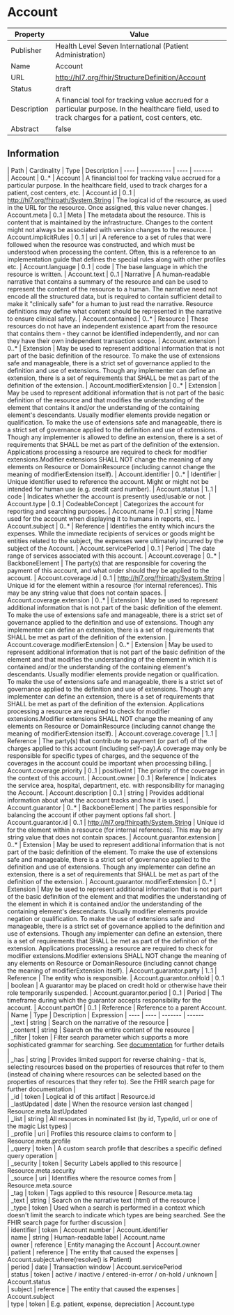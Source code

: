 
  # Account

  
|Property|Value|
|---|---|
|Publisher|Health Level Seven International (Patient Administration)|
|Name|Account|
|URL|http://hl7.org/fhir/StructureDefinition/Account|
|Status|draft|
|Description|A financial tool for tracking value accrued for a particular purpose.  In the healthcare field, used to track charges for a patient, cost centers, etc.|
|Abstract|false|

  ## Information
  <Tabs> <TabItem value="structure" label="Structure">
   | Path | Cardinality | Type | Description
  | ---- | ----------- | ---- | -------  
 | Account | 0..* | Account | A financial tool for tracking value accrued for a particular purpose.  In the healthcare field, used to track charges for a patient, cost centers, etc. 
 | Account.id | 0..1 | http://hl7.org/fhirpath/System.String | The logical id of the resource, as used in the URL for the resource. Once assigned, this value never changes. 
 | Account.meta | 0..1 | Meta | The metadata about the resource. This is content that is maintained by the infrastructure. Changes to the content might not always be associated with version changes to the resource. 
 | Account.implicitRules | 0..1 | uri | A reference to a set of rules that were followed when the resource was constructed, and which must be understood when processing the content. Often, this is a reference to an implementation guide that defines the special rules along with other profiles etc. 
 | Account.language | 0..1 | code | The base language in which the resource is written. 
 | Account.text | 0..1 | Narrative | A human-readable narrative that contains a summary of the resource and can be used to represent the content of the resource to a human. The narrative need not encode all the structured data, but is required to contain sufficient detail to make it "clinically safe" for a human to just read the narrative. Resource definitions may define what content should be represented in the narrative to ensure clinical safety. 
 | Account.contained | 0..* | Resource | These resources do not have an independent existence apart from the resource that contains them - they cannot be identified independently, and nor can they have their own independent transaction scope. 
 | Account.extension | 0..* | Extension | May be used to represent additional information that is not part of the basic definition of the resource. To make the use of extensions safe and manageable, there is a strict set of governance  applied to the definition and use of extensions. Though any implementer can define an extension, there is a set of requirements that SHALL be met as part of the definition of the extension. 
 | Account.modifierExtension | 0..* | Extension | May be used to represent additional information that is not part of the basic definition of the resource and that modifies the understanding of the element that contains it and/or the understanding of the containing element's descendants. Usually modifier elements provide negation or qualification. To make the use of extensions safe and manageable, there is a strict set of governance applied to the definition and use of extensions. Though any implementer is allowed to define an extension, there is a set of requirements that SHALL be met as part of the definition of the extension. Applications processing a resource are required to check for modifier extensions.Modifier extensions SHALL NOT change the meaning of any elements on Resource or DomainResource (including cannot change the meaning of modifierExtension itself). 
 | Account.identifier | 0..* | Identifier | Unique identifier used to reference the account.  Might or might not be intended for human use (e.g. credit card number). 
 | Account.status | 1..1 | code | Indicates whether the account is presently used/usable or not. 
 | Account.type | 0..1 | CodeableConcept | Categorizes the account for reporting and searching purposes. 
 | Account.name | 0..1 | string | Name used for the account when displaying it to humans in reports, etc. 
 | Account.subject | 0..* | Reference | Identifies the entity which incurs the expenses. While the immediate recipients of services or goods might be entities related to the subject, the expenses were ultimately incurred by the subject of the Account. 
 | Account.servicePeriod | 0..1 | Period | The date range of services associated with this account. 
 | Account.coverage | 0..* | BackboneElement | The party(s) that are responsible for covering the payment of this account, and what order should they be applied to the account. 
 | Account.coverage.id | 0..1 | http://hl7.org/fhirpath/System.String | Unique id for the element within a resource (for internal references). This may be any string value that does not contain spaces. 
 | Account.coverage.extension | 0..* | Extension | May be used to represent additional information that is not part of the basic definition of the element. To make the use of extensions safe and manageable, there is a strict set of governance  applied to the definition and use of extensions. Though any implementer can define an extension, there is a set of requirements that SHALL be met as part of the definition of the extension. 
 | Account.coverage.modifierExtension | 0..* | Extension | May be used to represent additional information that is not part of the basic definition of the element and that modifies the understanding of the element in which it is contained and/or the understanding of the containing element's descendants. Usually modifier elements provide negation or qualification. To make the use of extensions safe and manageable, there is a strict set of governance applied to the definition and use of extensions. Though any implementer can define an extension, there is a set of requirements that SHALL be met as part of the definition of the extension. Applications processing a resource are required to check for modifier extensions.Modifier extensions SHALL NOT change the meaning of any elements on Resource or DomainResource (including cannot change the meaning of modifierExtension itself). 
 | Account.coverage.coverage | 1..1 | Reference | The party(s) that contribute to payment (or part of) of the charges applied to this account (including self-pay).A coverage may only be responsible for specific types of charges, and the sequence of the coverages in the account could be important when processing billing. 
 | Account.coverage.priority | 0..1 | positiveInt | The priority of the coverage in the context of this account. 
 | Account.owner | 0..1 | Reference | Indicates the service area, hospital, department, etc. with responsibility for managing the Account. 
 | Account.description | 0..1 | string | Provides additional information about what the account tracks and how it is used. 
 | Account.guarantor | 0..* | BackboneElement | The parties responsible for balancing the account if other payment options fall short. 
 | Account.guarantor.id | 0..1 | http://hl7.org/fhirpath/System.String | Unique id for the element within a resource (for internal references). This may be any string value that does not contain spaces. 
 | Account.guarantor.extension | 0..* | Extension | May be used to represent additional information that is not part of the basic definition of the element. To make the use of extensions safe and manageable, there is a strict set of governance  applied to the definition and use of extensions. Though any implementer can define an extension, there is a set of requirements that SHALL be met as part of the definition of the extension. 
 | Account.guarantor.modifierExtension | 0..* | Extension | May be used to represent additional information that is not part of the basic definition of the element and that modifies the understanding of the element in which it is contained and/or the understanding of the containing element's descendants. Usually modifier elements provide negation or qualification. To make the use of extensions safe and manageable, there is a strict set of governance applied to the definition and use of extensions. Though any implementer can define an extension, there is a set of requirements that SHALL be met as part of the definition of the extension. Applications processing a resource are required to check for modifier extensions.Modifier extensions SHALL NOT change the meaning of any elements on Resource or DomainResource (including cannot change the meaning of modifierExtension itself). 
 | Account.guarantor.party | 1..1 | Reference | The entity who is responsible. 
 | Account.guarantor.onHold | 0..1 | boolean | A guarantor may be placed on credit hold or otherwise have their role temporarily suspended. 
 | Account.guarantor.period | 0..1 | Period | The timeframe during which the guarantor accepts responsibility for the account. 
 | Account.partOf | 0..1 | Reference | Reference to a parent Account. 
</TabItem>
 <TabItem value="searchparameter" label="Search Parameters">
   | Name | Type | Description  | Expression 
    | ---- | ---- | ------- | ------  
 | _text | string | Search on the narrative of the resource |   
 | _content | string | Search on the entire content of the resource |   
 | _filter | token | Filter search parameter which supports a more sophisticated grammar for searching. See [documentation](search_filter.html) for further details |   
 | _has | string | Provides limited support for reverse chaining - that is, selecting resources based on the properties of resources that refer to them (instead of chaining where resources can be selected based on the properties of resources that they refer to). See the FHIR search page for further documentation |   
 | _id | token | Logical id of this artifact | Resource.id  
 | _lastUpdated | date | When the resource version last changed | Resource.meta.lastUpdated  
 | _list | string | All resources in nominated list (by id, Type/id, url or one of the magic List types) |   
 | _profile | uri | Profiles this resource claims to conform to | Resource.meta.profile  
 | _query | token | A custom search profile that describes a specific defined query operation |   
 | _security | token | Security Labels applied to this resource | Resource.meta.security  
 | _source | uri | Identifies where the resource comes from | Resource.meta.source  
 | _tag | token | Tags applied to this resource | Resource.meta.tag  
 | _text | string | Search on the narrative text (html) of the resource |   
 | _type | token | Used when a search is performed in a context which doesn't limit the search to indicate which types are being searched. See the FHIR search page for further discussion |   
 | identifier | token | Account number | Account.identifier  
 | name | string | Human-readable label | Account.name  
 | owner | reference | Entity managing the Account | Account.owner  
 | patient | reference | The entity that caused the expenses | Account.subject.where(resolve() is Patient)  
 | period | date | Transaction window | Account.servicePeriod  
 | status | token | active / inactive / entered-in-error / on-hold / unknown | Account.status  
 | subject | reference | The entity that caused the expenses | Account.subject  
 | type | token | E.g. patient, expense, depreciation | Account.type  

</TabItem>
</Tabs>